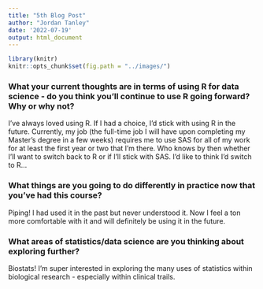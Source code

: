 ```yaml
---
title: "5th Blog Post"
author: "Jordan Tanley"
date: '2022-07-19'
output: html_document
---
```


```r
library(knitr)
knitr::opts_chunk$set(fig.path = "../images/")
```


### What your current thoughts are in terms of using R for data science - do you think you'll continue to use R going forward?  Why or why not?

I've always loved using R. If I had a choice, I'd stick with using R in the future. Currently, my job (the full-time job I will have upon completing my Master's degree in a few weeks) requires me to use SAS for all of my work for at least the first year or two that I'm there. Who knows by then whether I'll want to switch back to R or if I'll stick with SAS. I'd like to think I'd switch to R... 

### What things are you going to do differently in practice now that you've had this course?

Piping! I had used it in the past but never understood it. Now I feel a ton more comfortable with it and will definitely be using it in the future. 

### What areas of statistics/data science are you thinking about exploring further?

Biostats! I'm super interested in exploring the many uses of statistics within biological research - especially within clinical trails. 
